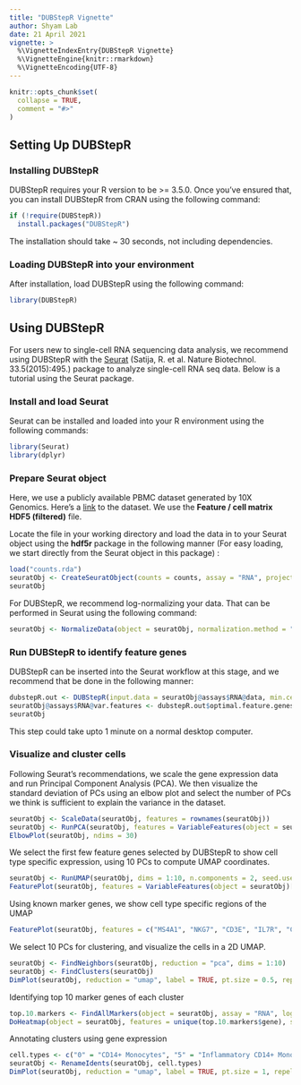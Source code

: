 ```yaml
---
title: "DUBStepR Vignette"
author: Shyam Lab
date: 21 April 2021
vignette: >
  %\VignetteIndexEntry{DUBStepR Vignette}
  %\VignetteEngine{knitr::rmarkdown}
  %\VignetteEncoding{UTF-8}
---
```


```r
knitr::opts_chunk$set(
  collapse = TRUE,
  comment = "#>"
)
```

## Setting Up DUBStepR

### Installing DUBStepR

DUBStepR requires your R version to be >= 3.5.0. Once you've ensured that, you can install DUBStepR from CRAN using the following command:

```r
if (!require(DUBStepR))
  install.packages("DUBStepR")
```

The installation should take ~ 30 seconds, not including dependencies.

### Loading DUBStepR into your environment

After installation, load DUBStepR using the following command:

```r
library(DUBStepR)
```



## Using DUBStepR

For users new to single-cell RNA sequencing data analysis, we recommend using DUBStepR with the [Seurat](https://satijalab.org/seurat/) (Satija, R. et al. Nature Biotechnol. 33.5(2015):495.) package to analyze single-cell RNA seq data. Below is a tutorial using the Seurat package.

### Install and load Seurat

Seurat can be installed and loaded into your R environment using the following commands:

```r
library(Seurat)
library(dplyr)
```


### Prepare Seurat object

Here, we use a publicly available PBMC dataset generated by 10X Genomics. Here's a [link](https://support.10xgenomics.com/single-cell-gene-expression/datasets/3.0.0/pbmc_1k_v2) to the dataset. We use the **Feature / cell matrix HDF5 (filtered)** file.

Locate the file in your working directory and load the data in to your Seurat object using the **hdf5r** package in the following manner (For easy loading, we start directly from the Seurat object in this package) :

```r
load("counts.rda")
seuratObj <- CreateSeuratObject(counts = counts, assay = "RNA", project = "10k_PBMC")
seuratObj
```

For DUBStepR, we recommend log-normalizing your data. That can be performed in Seurat using the following command:

```r
seuratObj <- NormalizeData(object = seuratObj, normalization.method = "LogNormalize")
```


### Run DUBStepR to identify feature genes

DUBStepR can be inserted into the Seurat workflow at this stage, and we recommend that be done in the following manner:

```r
dubstepR.out <- DUBStepR(input.data = seuratObj@assays$RNA@data, min.cells = 0.05*ncol(seuratObj), optimise.features = TRUE, k = 10, num.pcs = 20, error = 0)
seuratObj@assays$RNA@var.features <- dubstepR.out$optimal.feature.genes
seuratObj
```

This step could take upto 1 minute on a normal desktop computer.

### Visualize and cluster cells

Following Seurat's recommendations, we scale the gene expression data and run Principal Component Analysis (PCA). We then visualize the standard deviation of PCs using an elbow plot and select the number of PCs we think is sufficient to explain the variance in the dataset.

```r
seuratObj <- ScaleData(seuratObj, features = rownames(seuratObj))
seuratObj <- RunPCA(seuratObj, features = VariableFeatures(object = seuratObj), npcs = 30)
ElbowPlot(seuratObj, ndims = 30)
```



We select the first few feature genes selected by DUBStepR to show cell type specific expression, using 10 PCs to compute UMAP coordinates.
```r
seuratObj <- RunUMAP(seuratObj, dims = 1:10, n.components = 2, seed.use = 2019)
FeaturePlot(seuratObj, features = VariableFeatures(object = seuratObj)[1:9], cols = c("lightgrey", "magenta"))
```

Using known marker genes, we show cell type specific regions of the UMAP
```r
FeaturePlot(seuratObj, features = c("MS4A1", "NKG7", "CD3E", "IL7R", "CD8A", "CD14", "CST3", "FCGR3A", "PPBP"))
```


We select 10 PCs for clustering, and visualize the cells in a 2D UMAP.

```r
seuratObj <- FindNeighbors(seuratObj, reduction = "pca", dims = 1:10)
seuratObj <- FindClusters(seuratObj)
DimPlot(seuratObj, reduction = "umap", label = TRUE, pt.size = 0.5, repel = T, label.size = 5)
```

Identifying top 10 marker genes of each cluster

```r
top.10.markers <- FindAllMarkers(object = seuratObj, assay = "RNA", logfc.threshold = 0.5, min.pct = 0.5, only.pos = TRUE) %>% filter(p_val_adj < 0.1) %>% group_by(cluster) %>% top_n(n = 10, wt = avg_log2FC)
DoHeatmap(object = seuratObj, features = unique(top.10.markers$gene), size = 5)
```

Annotating clusters using gene expression

```r
cell.types <- c("0" = "CD14+ Monocytes", "5" = "Inflammatory CD14+ Monocytes", "1" = "Naive CD4+ T cells", "3" = "Memory CD4+ T cells", "4" = "Naive CD8+ T cells", "2" = "B cells", "6" = "NK cells", "7" = "CD16+ Monocytes", "8" = "Platelets")
seuratObj <- RenameIdents(seuratObj, cell.types)
DimPlot(seuratObj, reduction = "umap", label = TRUE, pt.size = 1, repel = TRUE, label.size = 5) + NoLegend()
```